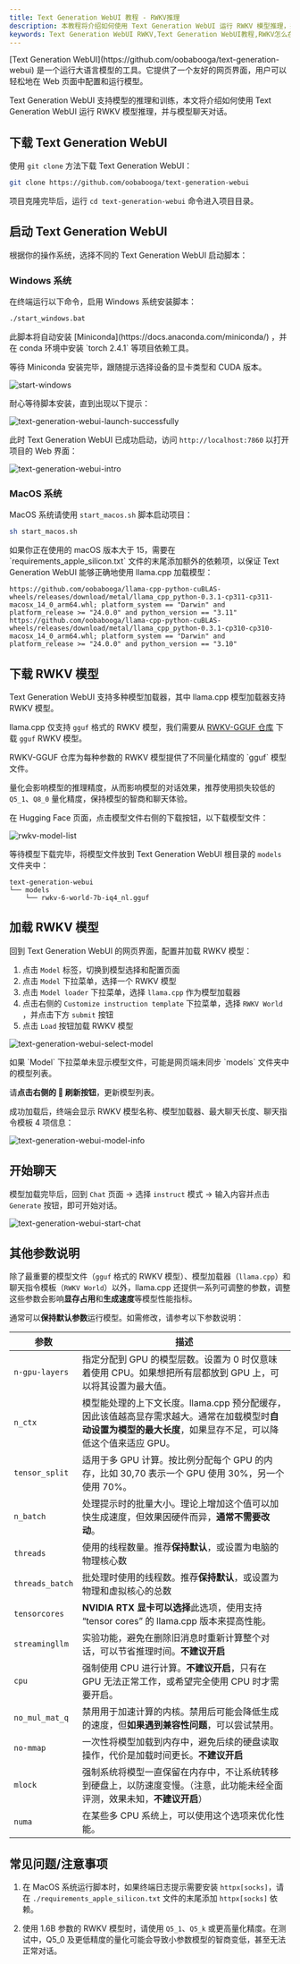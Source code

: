 ```yaml
---
title: Text Generation WebUI 教程 - RWKV推理
description: 本教程将介绍如何使用 Text Generation WebUI 运行 RWKV 模型推理，并与模型聊天对话。
keywords: Text Generation WebUI RWKV,Text Generation WebUI教程,RWKV怎么在Text Generation WebUI中使用,text generation webui切换RWKV模型
---
```



<Callout type="info" emoji="ℹ️">
[Text Generation WebUI](https://github.com/oobabooga/text-generation-webui) 是一个运行大语言模型的工具。它提供了一个友好的网页界面，用户可以轻松地在 Web 页面中配置和运行模型。
</Callout>

Text Generation WebUI 支持模型的推理和训练，本文将介绍如何使用 Text Generation WebUI 运行 RWKV 模型推理，并与模型聊天对话。

## 下载 Text Generation WebUI

使用 `git clone` 方法下载 Text Generation WebUI：

```bash
git clone https://github.com/oobabooga/text-generation-webui
```

项目克隆完毕后，运行 `cd text-generation-webui` 命令进入项目目录。

## 启动 Text Generation WebUI

根据你的操作系统，选择不同的 Text Generation WebUI 启动脚本：

### Windows 系统

在终端运行以下命令，启用 Windows 系统安装脚本：

```bash copy
./start_windows.bat
```

<Callout type="info" emoji="ℹ️">
此脚本将自动安装 [Miniconda](https://docs.anaconda.com/miniconda/) ，并在 conda 环境中安装 `torch 2.4.1` 等项目依赖工具。
</Callout>

等待 Miniconda 安装完毕，跟随提示选择设备的显卡类型和 CUDA 版本。

![start-windows](./imgs/text-generation-webui-start-windows.png)

耐心等待脚本安装，直到出现以下提示：

![text-generation-webui-launch-successfully](./imgs/text-generation-webui-launch-successfully.png)

此时 Text Generation WebUI 已成功启动，访问 `http://localhost:7860` 以打开项目的 Web 界面：

![text-generation-webui-intro](./imgs/text-generation-webui-intro.png)

### MacOS 系统

MacOS 系统请使用 `start_macos.sh` 脚本启动项目：

```bash copy
sh start_macos.sh
```

<Callout type="warning" emoji="⚠️">
如果你正在使用的 macOS 版本大于 15，需要在 `requirements_apple_silicon.txt` 文件的末尾添加额外的依赖项，以保证 Text Generation WebUI 能够正确地使用 llama.cpp 加载模型：
</Callout>

``` Text copy
https://github.com/oobabooga/llama-cpp-python-cuBLAS-wheels/releases/download/metal/llama_cpp_python-0.3.1-cp311-cp311-macosx_14_0_arm64.whl; platform_system == "Darwin" and platform_release >= "24.0.0" and python_version == "3.11"
https://github.com/oobabooga/llama-cpp-python-cuBLAS-wheels/releases/download/metal/llama_cpp_python-0.3.1-cp310-cp310-macosx_14_0_arm64.whl; platform_system == "Darwin" and platform_release >= "24.0.0" and python_version == "3.10"
```

## 下载 RWKV 模型

Text Generation WebUI 支持多种模型加载器，其中 llama.cpp 模型加载器支持 RWKV 模型。

llama.cpp 仅支持 `gguf` 格式的 RWKV 模型，我们需要从 [RWKV-GGUF 仓库](https://huggingface.co/latestissue) 下载 `gguf`  RWKV 模型。

<Callout type="info" emoji="ℹ️">
RWKV-GGUF 仓库为每种参数的 RWKV 模型提供了不同量化精度的 `gguf` 模型文件。

量化会影响模型的推理精度，从而影响模型的对话效果，推荐使用损失较低的 `Q5_1`、`Q8_0` 量化精度，保持模型的智商和聊天体验。
</Callout>

在 Hugging Face 页面，点击模型文件右侧的下载按钮，以下载模型文件：

![rwkv-model-list](./imgs/text-generation-webui-rwkv-model-list.png)

等待模型下载完毕，将模型文件放到 Text Generation WebUI 根目录的 `models` 文件夹中：

```
text-generation-webui
└── models
    └── rwkv-6-world-7b-iq4_nl.gguf
```

## 加载 RWKV 模型

回到 Text Generation WebUI 的网页界面，配置并加载 RWKV 模型：

1. 点击 `Model` 标签，切换到模型选择和配置页面
2. 点击 `Model` 下拉菜单，选择一个 RWKV 模型
3. 点击 `Model loader` 下拉菜单，选择 `llama.cpp` 作为模型加载器
4. 点击右侧的 `Customize instruction template` 下拉菜单，选择 `RWKV World` ，并点击下方 `submit` 按钮
5. 点击 `Load` 按钮加载 RWKV 模型

![text-generation-webui-select-model](./imgs/text-generation-webui-select-model.png)

<Callout type="info" emoji="ℹ️">
如果 `Model` 下拉菜单未显示模型文件，可能是网页端未同步 `models` 文件夹中的模型列表。

请**点击右侧的 🔄 刷新按钮**，更新模型列表。
</Callout>

成功加载后，终端会显示 RWKV 模型名称、模型加载器、最大聊天长度、聊天指令模板 4 项信息：

![text-generation-webui-model-info](./imgs/text-generation-webui-model-info.png)

## 开始聊天

模型加载完毕后，回到 `Chat` 页面 -> 选择 `instruct` 模式 -> 输入内容并点击 `Generate` 按钮，即可开始对话。

![text-generation-webui-start-chat](./imgs/text-generation-webui-start-chat.png)

## 其他参数说明

除了最重要的模型文件（`gguf` 格式的 RWKV 模型）、模型加载器（`llama.cpp`）和聊天指令模板（`RWKV World`）以外，llama.cpp 还提供一系列可调整的参数，调整这些参数会影响**显存占用**和**生成速度**等模型性能指标。

通常可以**保持默认参数**运行模型。如需修改，请参考以下参数说明：

| 参数            | 描述                                                                                                                                                       |
| --------------- | ---------------------------------------------------------------------------------------------------------------------------------------------------------- |
| `n-gpu-layers`  | 指定分配到 GPU 的模型层数。设置为 0 时仅意味着使用 CPU。如果想把所有层都放到 GPU 上，可以将其设置为最大值。                                                |
| `n_ctx`         | 模型能处理的上下文长度。llama.cpp 预分配缓存，因此该值越高显存需求越大。通常在加载模型时**自动设置为模型的最大长度**，如果显存不足，可以降低这个值来适应 GPU。 |
| `tensor_split`  | 适用于多 GPU 计算。按比例分配每个 GPU 的内存，比如 30,70 表示一个 GPU 使用 30%，另一个使用 70%。                                                           |
| `n_batch`       | 处理提示时的批量大小。理论上增加这个值可以加快生成速度，但效果因硬件而异，**通常不需要改动**。                                                             |
| `threads`       | 使用的线程数量。推荐**保持默认**，或设置为电脑的物理核心数                                                                                                 |
| `threads_batch` | 批处理时使用的线程数。推荐**保持默认**，或设置为物理和虚拟核心的总数                                                                                       |
| `tensorcores`   | **NVIDIA RTX 显卡可以选择**此选项，使用支持 “tensor cores” 的 llama.cpp 版本来提高性能。                                                                   |
| `streamingllm`  | 实验功能，避免在删除旧消息时重新计算整个对话，可以节省推理时间。**不建议开启**                                                                             |
| `cpu`           | 强制使用 CPU 进行计算。**不建议开启**，只有在 GPU 无法正常工作，或希望完全使用 CPU 时才需要开启。                                                          |
| `no_mul_mat_q`  | 禁用用于加速计算的内核。禁用后可能会降低生成的速度，但**如果遇到兼容性问题**，可以尝试禁用。                                                               |
| `no-mmap`       | 一次性将模型加载到内存中，避免后续的硬盘读取操作，代价是加载时间更长。**不建议开启**                                                                       |
| `mlock`         | 强制系统将模型一直保留在内存中，不让系统转移到硬盘上，以防速度变慢。（注意，此功能未经全面评测，效果未知，**不建议开启**）                                 |
| `numa`          | 在某些多 CPU 系统上，可以使用这个选项来优化性能。                                                                                                          |


## 常见问题/注意事项


1. 在 MacOS 系统运行脚本时，如果终端日志提示需要安装 `httpx[socks]`，请在 `./requirements_apple_silicon.txt` 文件的末尾添加 `httpx[socks]` 依赖。

2. 使用 1.6B 参数的 RWKV 模型时，请使用 `Q5_1`、`Q5_k` 或更高量化精度。在测试中，Q5_0 及更低精度的量化可能会导致小参数模型的智商变低，甚至无法正常对话。